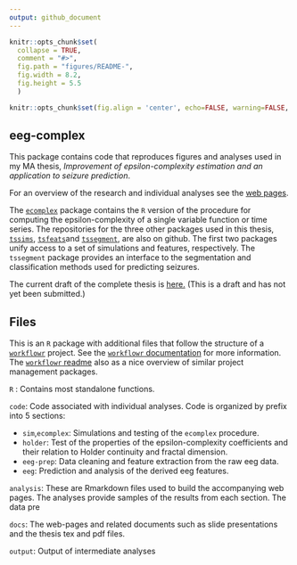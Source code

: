 ```yaml
---
output: github_document
---
```


<!-- README.md is generated from README.Rmd. Please edit that file -->

```r
knitr::opts_chunk$set(
  collapse = TRUE,
  comment = "#>",
  fig.path = "figures/README-", 
  fig.width = 8.2, 
  fig.height = 5.5
  )

```

 
```r
knitr::opts_chunk$set(fig.align = 'center', echo=FALSE, warning=FALSE, message=FALSE, results = "hide", dev = 'png')
```

eeg-complex
-------
This package contains code that reproduces figures and analyses used in my MA thesis, _Improvement of epsilon-complexity estimation and an application to seizure prediction_.

For an overview of the research and individual analyses see the [web pages](https://nateaff.github.io/eeg-complex/). 

The [`ecomplex`](https://github.com/nateaff/ecomplex) package contains the `R` version of the procedure for computing the epsilon-complexity of a single variable function or time series. The repositories for the three other packages used in this thesis, [`tssims`](https://github.com/nateaff/tssims), [`tsfeats`](https://github.com/nateaff/tsfeats)and [`tssegment`](https://github.com/nateaff/tssegment), are also on github. The first two packages unify access to a set of simulations and features, respectively. The `tssegment` package provides an interface to the segmentation and classification methods used for predicting seizures. 

The current draft of the complete thesis is [here.](https://github.com/nateaff/eeg-complex/blob/master/docs/thesis/thesis.pdf) (This is a draft and has not yet been submitted.)

## Files 

This is an `R` package with additional files that follow the structure of a [`workflowr`](https://github.com/jdblischak/workflowr) project. See the [`workflowr` documentation](https://jdblischak.github.io/workflowr/index.html) for more information. The [`workflowr` readme](https://github.com/jdblischak/workflowr) also as a nice overview of similar project management packages.

`R` : Contains most standalone functions. 

`code`: Code associated with individual analyses. Code is organized by prefix into 5 sections:

  * `sim`,`ecomplex`: Simulations and testing of the `ecomplex` procedure.
  * `holder`: Test of the properties of the epsilon-complexity coefficients and their relation to Holder continuity and fractal dimension.
  * `eeg-prep`: Data cleaning and feature extraction from the raw eeg data.
  * `eeg`: Prediction and analysis of the derived eeg features. 

`analysis`: These are Rmarkdown files used to build the accompanying web pages. The analyses provide samples of the results from each section. The data pre

`docs`: The web-pages and related documents such as slide presentations and the thesis tex and pdf files. 

`output`: Output of intermediate analyses 




